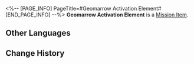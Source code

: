 <%-- [PAGE_INFO]
PageTitle=#Geomarrow Activation Element#
[END_PAGE_INFO] --%>
{{Item Infobox
|id          = 140206
|image       = Item Geomarrow Activation Element.png{{subst:void|<!--$UPLOAD:<<SpriteOutput/ItemFigures/140206.png>-<Item Geomarrow Activation Element.png>-<Item Icons>>-->}}
|type        = Mission Item
|invCategory = Missions
|rarity      = 3
|effect      = 
|description = A universal component in Belobog used to activate Geomarrow conduits.
}}
{{Description|''"Bro, you need to ask the real smart people. No one knows how to fix a machine better than Marev."''}}
'''Geomarrow Activation Element''' is a [[Mission Item]].

==Other Languages==
{{Other Languages
|en   = Geomarrow Activation Element
|zhs  = 地髓激活元件
|zht  = 地髓啟動元件
|ja   = 地髄活性化部品
|ko   = 지오매로우 활성화 부품
|es   = Elemento de activación de geomédula
|fr   = Élément d'activation de géomoelle
|ru   = Активатор геосущности
|th   = ชิ้นส่วนกระตุ้นการทำงานของ Geomarrow
|vi   = Thiết Bị Kích Hoạt Tủy Ngầm
|de   = Aktivierungselement für Geomark
|id   = Komponen Standar Pengaktif Geomarrow
|pt   = Elemento de Ativação de Geoessência
}}

==Change History==
{{Change History|1.3}}